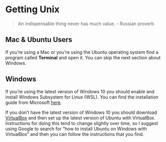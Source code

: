 # Getting Unix

> An indispensable thing never has much value. - Russian proverb

## Mac & Ubuntu Users

If you're using a Mac or you're using the Ubuntu operating system find a
program called **Terminal** and open it. You can skip the next section about
Windows.

## Windows

If you're using the latest version of Windows 10 you should enable and install
Windows Subsystem for Linux (WSL). You can find the installation guide from Microsoft
[here](https://msdn.microsoft.com/en-us/commandline/wsl/install_guide).

If you don't have the latest version of Windows 10 you should download 
[VirtualBox](https://www.virtualbox.org/) and then set up the latest version of
Ubuntu with VirtualBox. Instructions for doing this tend to change slightly
over time, so I suggest using Google to search for "how to install Ubuntu on
Windows with VirtualBox" and then you can follow the instructions that you find.
